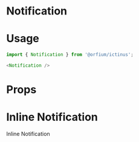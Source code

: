 
<Meta title="Design System/Notification" component={Notification} />

# Notification

# Usage

```js
import { Notification } from '@orfium/ictinus';

<Notification />

```

# Props

<Props of={Notification} />

# Inline Notification

Inline Notification

<Preview>
    <Story name="Notification: first attempt" parameters={{ decorators: [withKnobs] }}>
        <Notification message={text('info', 'This is the info')} 
            type={select('type', ['success', 'error', 'info', 'alert'], 'success')}  
            variant={select('variant', ['inline', 'banner', 'toast', 'modal'], 'inline')} />
    </Story>
</Preview>